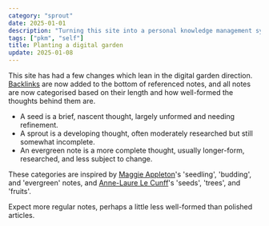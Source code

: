 ```yaml
---
category: "sprout"
date: 2025-01-01
description: "Turning this site into a personal knowledge management system"
tags: ["pkm", "self"]
title: Planting a digital garden
update: 2025-01-08
---
```


This site has had a few changes which lean in the digital garden direction. [Backlinks](/notes/backlinks-in-astro) are now added to the bottom of referenced notes, and all notes are now categorised based on their length and how well-formed the thoughts behind them are.

- A seed is a brief, nascent thought, largely unformed and needing refinement.
- A sprout is a developing thought, often moderately researched but still somewhat incomplete.
- An evergreen note is a more complete thought, usually longer-form, researched, and less subject to change.

These categories are inspired by [Maggie Appleton](https://maggieappleton.com/garden-history)'s 'seedling', 'budding', and 'evergreen' notes, and [Anne-Laure Le Cunff](https://www.mentalnodes.com/a-gardening-guide-for-your-mind)'s 'seeds', 'trees', and 'fruits'.

Expect more regular notes, perhaps a little less well-formed than polished articles.
